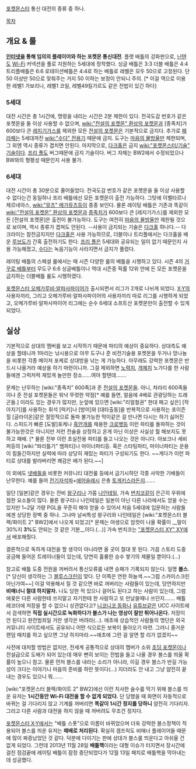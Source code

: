 [[포켓몬스터]] 통신 대전의 종류 중 하나.

[[목차]]

== 개요 & 룰 ==
'''[[인터넷]]을 통해 임의의 플레이어와 하는 포켓몬 통신대전'''.
플랫 배틀의 강화판으로, [[닌텐도]] [[Wi-Fi]] 커넥션을 풀로 지원하는 5세대에 정착했다.
싱글 배틀은 3:3 더블 배틀은 4:4 트리플배틀은 6:6 로테이션배틀은 4:4로 하는 배틀로 레벨은 모두 50으로 고정된다. 단 50 이상만 50으로 맞춰주는 거지 50 이하는 보정이 안되니 주의. [* 이걸 역으로 이용한 레벨1 가보리나, 레벨1 코일, 레벨49킬가르도 같은 전법이 있긴 하다]

=== 5세대 ===
대전 시간은 총 1시간에, 명령을 내리는 시간은 2분 제한이 있다. 전국도감 번호가 같은 포켓몬을 둘 이상 사용할 수 없으며, [[wiki:"전설의 포켓몬" 환상의 포켓몬]]과 [종족치]가 600보다 큰 [[레지기가스]]를 제외한 모든 [[전설의 포켓몬]]은 기본적으로 금지다. 추가로 [[페라페]]는 5세대까진 [[wiki:"수다" 전용기]] 때문에 금지. 도구는 [[마음의 물방울]]만 제한되며, 그 외엔 역시 종류가 겹치면 안된다. 마지막으로, [[다크홀]]은 금지 [[wiki:"포켓몬스터/기술" 기술]]이다. [[프리 폴]]도 버그때문에 금지 기술이다. 버그 자체는 BW2에서 수정되었으나 BW와의 형평성 때문인지 사용 불가.

=== 6세대 ===
대전 시간이 총 30분으로 줄어들었다. 전국도감 번호가 같은 포켓몬을 둘 이상 사용할 수 없다는건 동일하나 프리 배틀에선 모든 포켓몬이 출전 가능하다. 그탓에 이벨타르나 제르네아스, [[wiki:"뮤츠" 메가뮤츠]]등이 종종 보인다. 물론 레이팅 배틀은 기존과 똑같이 [[wiki:"전설의 포켓몬" 환상의 포켓몬]]과 [[종족치]]가 600보다 큰 [레지기가스]를 제외한 모든 [전설의 포켓몬]은 출전이 불가능하다. 도구는 여전히 [[마음의 물방울]]만 제한될 것으로 보이며, 역시 종류가 겹쳐도 안된다. --사용이 금지되는 기술은 [[다크홀]] 하나다.-- 다크라이는 참전금지지만 [[다크홀]]은 사용 가능하므로, 더블이나 트리플에서는 다크홀을 배운 [[루브도]]가 간혹 출전하기도 한다. [[프리 폴]]은 5세대와 공유되는 일이 없기 때문인지 사용 가능해졌고, [[수다]]는 녹음기능이 사라지면서 금지가 풀렸다.

레이팅 배틀의 스페셜 룰에서는 매 시즌 다양한 룰의 배틀을 시행하고 있다. 시즌 4의 [[거꾸로 배틀]]부터 무도구 6:6 싱글배틀이나 역대 시즌중 픽률 12위 안에 든 모든 포켓몬을 금지하는 더블배틀 룰도 시행하였다.

[[포켓몬스터 오메가루비·알파사파이어]]가 출시되면서 리그가 2개로 나뉘게 되었다. [[포켓몬스터 X·Y|X·Y]]의 사용자끼리, 그리고 오메가루비·알파사파이어의 사용자끼리 따로 리그를 시행하게 되었고, 오메가루비·알파사파이어 리그에는 순수 6세대 소프트산 포켓몬만이 출전할 수 있게 되었다.
 
== 실상 ==
기본적으로 상대의 멤버를 보고 시작하기 때문에 파티의 예상이 중요하다. 상대측도 예상을 할테니까 1마리는 낚시용으로 아무 도구나 준 비전기술용 포켓몬을 두거나 망나뇽을 비롯한 각종 메이저 포케로 상대방을 낚는 게 가능하다. 아무래도 강력한 포켓몬은 반드시 나올거라 예상을 하기 마련이니까. 그걸 제외하면 [[노력치]], [[개체치]] 노가다를 한 사람들에겐 그럭저럭 재밌게 놀만한 장소……여야 할텐데…….

문제는 난무하는 [wiki:"종족치" 600족]과 준 [[전설의 포켓몬]]들. 아니, 차라리 600족들이나 준 전설 포켓몬들은 워낙 뚜렷한 약점[* 예를 들면, 얼음에 4배로 관광당하는 드래곤들.] 이라도 있는 경우가 많지만, 눈앞에 있으면 [wiki:"리얼철권" 한대 패고 싶은] [작아지기]를 사용하는 휘석 [럭키]나 [방어]와 [대타출동]을 반복적으로 사용하는 포이즌힐 [글라이온]같은 절망적으로 돌파 불가능한 막이같은 걸 만나면 다시는 하기 싫어진다. 스피드가 빠른 [도발]포케나 [[흑안개]]를 채용한 [[크로뱃]]등 이런 파티를 돌파하는 것이 불가능한것은 아니지만 저런 전술을 상정하고 온게 아닌 이상은 사실상 뭘 해보지도 못하고 패배. [* 물론 전부 이런 초실전용 파티를 들고 나오는 것은 아니다. 아보크나 세비퍼등의 [wiki:"똬리틀기" 뱀파티]나 마이너파티등. 혹은 스타팅파티, 마이너파티는 운용이 힘들긴하지만 실력에 따라 상당히 재밌는 파티가 구성되기도 한다. ~~게다가 이런 파티로 상대를 발라버리면 쾌감은 배가 된다.~~]

이 외에도 [[넷배틀]]을 비롯한 커뮤니티 대전룰 등에서 금기시하던 각종 사악한 기배들이 난무한다. 예를 들어 [[전기자석파]]+[[에어슬래시]] 은총 [[토게키스]]라든지…….

일단 [일본]같은 경우는 잔비 [[왕구리]]나 가뭄 [[나인테일]], 가속 [[번치코]]같이 은근히 우위에 점한 요소들이 많다. 물론 왕구리나 나인테일은 일본이 아닌 다른 나라에서도 얻을 수는 있지만 1~2달 가량 PGL을 꾸준히 해야 얻을 수 있어서 처음 5세대에 입문하는 사람들에겐 상당한 장벽 중 하나. 그나마 날씨특성 왕구리와 나인테일은 [wiki:"포켓몬스터 블랙/화이트 2" BW2]에서 나오게 되었고[* 문제는 야생으로 암컷이 나올 확률이 __말이 30%지 '''3%'''도 안되는 것 같은 기분__이다.(…)] 가속 번치코는 [["포켓몬스터 XY" XY]]에서 배포해줬다.

결론적으로 독하게 대전을 할 생각이 아니라면 올 곳이 절대 못 된다. 가끔 스토리 도중 궁금해 들어온 트레이너들이 있는데, 당연히 훌륭한 승수 쌓기의 제물일 뿐이다.(…)

참고로 배틀 도중 전원을 꺼버려서 통신오류를 내면 승패가 기록되지 않는다. 일명 '''블스'''.[* 당신이 생각하는 그 [[블루스크린]]이 맞다. 단 이쪽은 연한 하늘색.~~그럼 스카이스크린 아닌가여~~] 이걸 악용해서 질 것 같으면 바로 꺼버리는 사람들이 있는데, 당연하지만 '''비매너니 절대 하지말자.''' 나도 당한 적 있으니 걸어도 된다고 하는 사람이 있는데, 그럼 애꿎은 다른 사람한테 쓰지말고 자기한테 한 사람하고 또 만날쓸때나 쓰던지……. 배틀 레코더에 저장을 할 수 없으니 상관없다고? [[니코니코 동화]]나 [[유튜브]]같은 UCC 사이트에서 검색하면 '''직접 실시간으로 녹화하다가 블스가 나는 영상이 잘만 튀어나온다.''' 저장이 안 된다고 완전범죄일 거란 생각은 버려라(…). 애초에 상습적인 사람들의 명단은 외국 커뮤니티 사이트에서도 공유되니 어떤 식으로든 보복이 돌아오기 마련. 그러니 즐거운 랜덤 매치를 하고 싶으면 그냥 하지마라.~~애초에 그런 걸 알면 할 리가 없겠지~~

사전에 대처할 방법은 없지만, 전세계 공통적으로 상대의 멤버가 소위 [[초딩 포켓몬]]이나 전설급으로 도배가 되어 있는데 매우 뻔히 보이는 전법을 들고 나올 경우 블스를 띄울 확률이 높으니 참고. 물론 먼저 블스를 내라는 소리가 아니라, 이길 경우 블스가 반길 가능성이 크다는 이야기니 마음의 준비를 하란 뜻이다(…) 지더라도 안 내고 그냥 얌전히 끝내는 경우도 있으니 뭐…….

[wiki:"포켓몬스터 블랙/화이트 2" BW2]에선 이런 치사한 술수를 막기 위해 블스를 띄운 유저는 '''1시간동안 Wi-Fi 대전을 할 수 없게 되었다.''' 단 당했을 때 화면이 자동적으로 바뀌는 걸 기다리지 않고 기계를 꺼버리면 '''똑같이 1시간 정지를 당하니''' 얌전히 기다리자.그리고 다른 사람과 대전을 하지 않을 때 꺼버려도 무조건 정지다.

[[포켓몬스터 X·Y]]에서는 "배틀 스폿"으로 이름이 바뀌었으며 더욱 강력한 블스정책이 적용되어 블스를 띄운 유저는 '''패배로 처리된다'''. 확실히 겜프릭도 비매너 플레이어들 때문에 많이 짜증났었던 것 같다. 덕분에 다이기는 판에 상대가 블스를 띄운다고 아쉬울 건 없게 되었다. 그런데 2013년 11월 28일 '''배틀핵'''이라는 대형 이슈가 터지면서 장시간에 걸친 점검끝에 레이팅 배틀이 잠정 중단되었다가 12월 13일 패치로 배틀핵을 막아내는 데 성공했다.
